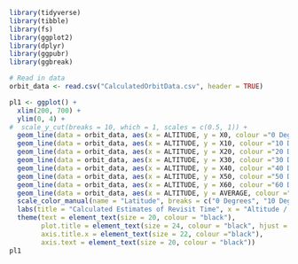 ```{r}
library(tidyverse)
library(tibble)
library(fs)
library(ggplot2)
library(dplyr)
library(ggpubr)
library(ggbreak)
```


```{r}
# Read in data
orbit_data <- read.csv("CalculatedOrbitData.csv", header = TRUE)
```

```{r}
pl1 <- ggplot() +
  xlim(200, 700) +
  ylim(0, 4) +
#  scale_y_cut(breaks = 10, which = 1, scales = c(0.5, 1)) +
  geom_line(data = orbit_data, aes(x = ALTITUDE, y = X0, colour ="0 Degrees")) +
  geom_line(data = orbit_data, aes(x = ALTITUDE, y = X10, colour ="10 Degrees")) +
  geom_line(data = orbit_data, aes(x = ALTITUDE, y = X20, colour ="20 Degrees")) +
  geom_line(data = orbit_data, aes(x = ALTITUDE, y = X30, colour ="30 Degrees")) +
  geom_line(data = orbit_data, aes(x = ALTITUDE, y = X40, colour ="40 Degrees")) +
  geom_line(data = orbit_data, aes(x = ALTITUDE, y = X50, colour ="50 Degrees")) +
  geom_line(data = orbit_data, aes(x = ALTITUDE, y = X60, colour ="60 Degrees")) +
  geom_line(data = orbit_data, aes(x = ALTITUDE, y = AVERAGE, colour ="Average")) +
  scale_color_manual(name = "Latitude", breaks = c("0 Degrees", "10 Degrees", "20 Degrees", "30 Degrees", "40 Degrees", "50 Degrees", "60 Degrees", "Average"), values = c("0 Degrees" = "skyblue2", "10 Degrees" = "springgreen", "30 Degrees" = "darkorchid4", "40 Degrees" = "magenta", "50 Degrees" = "orange", "60 Degrees" = "firebrick", "Average" = "black")) +
  labs(title = "Calculated Estimates of Revisit Time", x = "Altitude / km", y = "Revisit Time / Days") +
  theme(text = element_text(size = 20, colour = "black"),
        plot.title = element_text(size = 24, colour = "black", hjust = 0.5),
        axis.title.x = element_text(size = 22, colour ="black"),
        axis.text = element_text(size = 20, colour = "black"))
pl1
```

